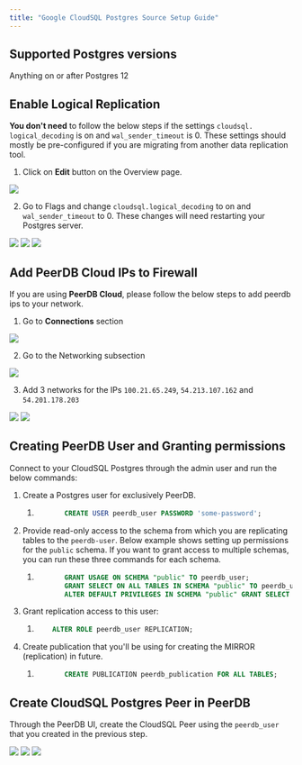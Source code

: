 ```yaml
---
title: "Google CloudSQL Postgres Source Setup Guide"
---
```



## Supported Postgres versions

Anything on or after Postgres 12

## Enable Logical Replication

**You don't need** to follow the below steps if the settings `cloudsql. logical_decoding` is on and `wal_sender_timeout` is 0. These settings should mostly be pre-configured if you are migrating from another data replication tool.

1. Click on **Edit** button on the Overview page.

<Frame caption="Edit Button in CloudSQL Postgres">
    <img src="/images/setup/cloudsql_postgres/edit.png" />
</Frame>
    
2. Go to Flags and change `cloudsql.logical_decoding` to on and `wal_sender_timeout` to 0. These changes will need restarting your Postgres server.
    

<Frame caption="Change cloudsql.logical_decoding to on">
    <img src="/images/setup/cloudsql_postgres/cloudsql_logical_decoding1.png" />
</Frame>

<Frame caption="Changed cloudsql.logical_decoding and wal_sender_timeout">
    <img src="/images/setup/cloudsql_postgres/cloudsql_logical_decoding2.png" />
</Frame>

<Frame caption="Restart Server">
    <img src="/images/setup/cloudsql_postgres/cloudsql_logical_decoding3.png" />
</Frame>


## Add PeerDB Cloud IPs to Firewall

If you are using **PeerDB Cloud**, please follow the below steps to add peerdb ips to your network.

1. Go to **Connections** section
    
<Frame caption="CloudSQL Connection Connection Section">
    <img src="/images/setup/cloudsql_postgres/connections.png" />
</Frame>

2. Go to the Networking subsection

<Frame caption="Networking Sub Section in the Conenction Section">
    <img src="/images/setup/cloudsql_postgres/coconnections_networking.png" />
</Frame>

3. Add 3 networks for the IPs `100.21.65.249`, `54.213.107.162` and `54.201.178.203`

<Frame caption="Add PeerDB Networks">
    <img src="/images/setup/cloudsql_postgres/firewall1.png" />
</Frame>

<Frame caption="PeerDB Networks Added">
    <img src="/images/setup/cloudsql_postgres/firewall2.png" />
</Frame>

## Creating PeerDB User and Granting permissions

Connect to your CloudSQL Postgres through the admin user and run the below commands:

1. Create a Postgres user for exclusively PeerDB.
    
    1. ```sql
              CREATE USER peerdb_user PASSWORD 'some-password';
        ```
        
2. Provide read-only access to the schema from which you are replicating tables to the `peerdb-user`. Below example shows setting up permissions for the `public` schema. If you want to grant access to multiple schemas, you can run these three commands for each schema.
    
    1. ```sql
              GRANT USAGE ON SCHEMA "public" TO peerdb_user;
              GRANT SELECT ON ALL TABLES IN SCHEMA "public" TO peerdb_user;
              ALTER DEFAULT PRIVILEGES IN SCHEMA "public" GRANT SELECT ON TABLES TO peerdb_user;
        ```
        
3. Grant replication access to this user:
    
    1. ```sql
           ALTER ROLE peerdb_user REPLICATION;
        ```
        
4. Create publication that you'll be using for creating the MIRROR (replication) in future.
    
    1. ```sql
              CREATE PUBLICATION peerdb_publication FOR ALL TABLES;
        ```
        
<SSHTunnel />

## Create CloudSQL Postgres Peer in PeerDB

Through the PeerDB UI, create the CloudSQL Peer using the `peerdb_user` that you created in the previous step.

<Frame caption="Choose PostgreSQL Peer">
    <img src="/images/setup/cloudsql_postgres/create_peer1.png" />
</Frame>

<Frame caption="Peer Creation and Validation">
    <img src="/images/setup/cloudsql_postgres/create_peer2.png" />
</Frame>

<Frame caption="Created Peer">
    <img src="/images/setup/cloudsql_postgres/create_peer3.png" />
</Frame>


